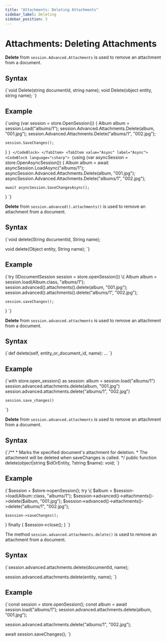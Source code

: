 ---
title: "Attachments: Deleting Attachments"
sidebar_label: Deleting
sidebar_position: 3
---




# Attachments: Deleting Attachments
<LanguageSwitcher supportedLanguages={supportedLanguages} />
<LanguageContent language="csharp">


**Delete** from `session.Advanced.Attachments` is used to remove an attachment from a document.

## Syntax

<TabItem value="something" label="DeleteSyntax">
<CodeBlock language="csharp">
{`void Delete(string documentId, string name);
void Delete(object entity, string name);
`}
</CodeBlock>
</TabItem>

## Example

<Tabs groupId='languageSyntax'>
<TabItem value="Sync" label="Sync">
<CodeBlock language="csharp">
{`using (var session = store.OpenSession())
{
    Album album = session.Load<Album>("albums/1");
    session.Advanced.Attachments.Delete(album, "001.jpg");
    session.Advanced.Attachments.Delete("albums/1", "002.jpg");

    session.SaveChanges();
}
`}
</CodeBlock>
</TabItem>
<TabItem value="Async" label="Async">
<CodeBlock language="csharp">
{`using (var asyncSession = store.OpenAsyncSession())
{
    Album album = await asyncSession.LoadAsync<Album>("albums/1");
    asyncSession.Advanced.Attachments.Delete(album, "001.jpg");
    asyncSession.Advanced.Attachments.Delete("albums/1", "002.jpg");

    await asyncSession.SaveChangesAsync();
}
`}
</CodeBlock>
</TabItem>
</Tabs>


</LanguageContent>
<LanguageContent language="java">


**Delete** from `session.advanced().attachments()` is used to remove an attachment from a document.

## Syntax

<TabItem value="something-something" label="DeleteSyntax">
<CodeBlock language="java">
{`void delete(String documentId, String name);

void delete(Object entity, String name);
`}
</CodeBlock>
</TabItem>

## Example

<TabItem value="something-something" label="DeleteAttachment">
<CodeBlock language="java">
{`try (IDocumentSession session = store.openSession()) \{
    Album album = session.load(Album.class, "albums/1");
    session.advanced().attachments().delete(album, "001.jpg");
    session.advanced().attachments().delete("albums/1", "002.jpg");

    session.saveChanges();
\}
`}
</CodeBlock>
</TabItem>


</LanguageContent>
<LanguageContent language="python">


**Delete** from `session.advanced.attachments` is used to remove an attachment from a document.

## Syntax

<TabItem value="something-something" label="DeleteSyntax">
<CodeBlock language="python">
{`def delete(self, entity_or_document_id, name): ...
`}
</CodeBlock>
</TabItem>

## Example

<TabItem value="something-something" label="DeleteAttachment">
<CodeBlock language="python">
{`with store.open_session() as session:
    album = session.load("albums/1")
    session.advanced.attachments.delete(album, "001.jpg")
    session.advanced.attachments.delete("albums/1", "002.jpg")

    session.save_changes()
`}
</CodeBlock>
</TabItem>


</LanguageContent>
<LanguageContent language="php">


**Delete** from `session.advanced.attachments` is used to remove an attachment from a document.

## Syntax

<TabItem value="something-something" label="DeleteSyntax">
<CodeBlock language="php">
{`/**
 * Marks the specified document's attachment for deletion.
 * The attachment will be deleted when saveChanges is called.
 */
public function delete(object|string $idOrEntity, ?string $name): void;
`}
</CodeBlock>
</TabItem>

## Example

<TabItem value="something-something" label="DeleteAttachment">
<CodeBlock language="php">
{`$session = $store->openSession();
try \{
    $album = $session->load(Album::class, "albums/1");
    $session->advanced()->attachments()->delete($album, "001.jpg");
    $session->advanced()->attachments()->delete("albums/1", "002.jpg");

    $session->saveChanges();
\} finally \{
    $session->close();
\}
`}
</CodeBlock>
</TabItem>


</LanguageContent>
<LanguageContent language="nodejs">


The method `session.advanced.attachments.delete()` is used to remove an attachment from a document.

## Syntax

<TabItem value="something-something" label="DeleteSyntax">
<CodeBlock language="nodejs">
{`session.advanced.attachments.delete(documentId, name);

session.advanced.attachments.delete(entity, name);
`}
</CodeBlock>
</TabItem>

## Example

<TabItem value="something-something" label="DeleteAttachment">
<CodeBlock language="nodejs">
{`const session = store.openSession();
const album = await session.load("albums/1");
session.advanced.attachments.delete(album, "001.jpg");

session.advanced.attachments.delete("albums/1", "002.jpg");

await session.saveChanges();
`}
</CodeBlock>
</TabItem>


</LanguageContent>
